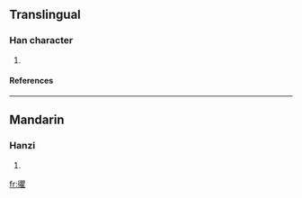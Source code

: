 ==Translingual==
===Han character===
{{Han char|rn=60|rad=彳|as=18|sn=21|four=|canj=竹人月山土 (HOBUG)}}
# {{defn|Han|sort=彳18}}
====References====
{{Han ref|kx=0372.210|dkj=10289|dj=0699.390|hdz=20851.190|uh=5FC2|ud=24514}}
----
==Mandarin==
===Hanzi===
{{cmn-hanzi|pin=[[qú]] (qu2)|wg=ch'ü<sup>2</sup>}}
# {{defn|Mandarin}}

[[fr:忂]]